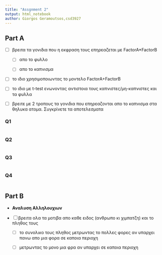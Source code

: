 ---
title: "Assgnment 2"
output: html_notebook
author: Giorgos Geramoutsos,csd3927
---

## Part A

-   [ ] βρειτα τα γονιδια που η εκφραση τους επηρεαζεται με FactorA\*FactorB

    -   [ ] απο το φυλλο

    -   [ ] απο το καπνισμα

-   [ ] το ιδιο χρησιμοποιωντας το μοντελο FactorA+FactorB

-   [ ] το ιδιο με t-test ενωνοντας αντιστοια τους καπνιστες/μη-καπνιστες και τα φυλλα

-   [ ] βρειτε με 2 τροπους τα γονιδια που επηρεαζονται απο το καπνισμα στα θηλυκα ατομα. Συγκρίνετε τα αποτελεσματα

### Q1

```{r}

```

### Q2

```{r}

```

### Q3

```{r}

```

### Q4

```{r}

```

## Part Β

-   **Αναλυση Αλληλουχιων**

-   [ ] βρειτα ολα τα μοτιβα απο καθε ειδος (ανθρωπο κι χιμπατζη) και το πληθος τους

    -   [ ] το συνολικο τους πληθος μετρωντας το πολλες φορες αν υπαρχει πανω απο μια φορα σε καποια περιοχη

    -   [ ] μετρωντας το μονο μια φρα αν υπαρχει σε καποια περιοχη
